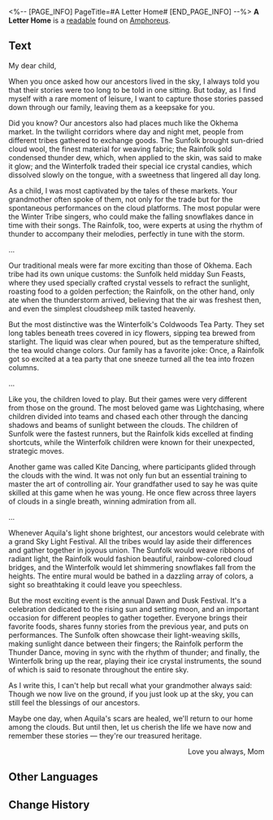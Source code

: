 <%-- [PAGE_INFO]
PageTitle=#A Letter Home#
[END_PAGE_INFO] --%>
{{Readable Infobox
|id           = 534
|partIds      = 190863
|title        = 
|image        = Item A Letter Home.png
|world        = Amphoreus
|parts        = 1
|author       = <!--to be added-->
|description  = A letter from a loving mother to her child. Based on its content, it appears to contain records of the family's past.
|part1        = A Letter Home
|source1      = {{cx|Source missing}}
|characters   = Aquila
|factions     = Okhema
}}
'''A Letter Home''' is a [[readable]] found on [[Amphoreus]].
<!--
==Location==
{{Map Embed|<map name>|<marker id>}}
-->
==Text==
My dear child,

When you once asked how our ancestors lived in the sky, I always told you that their stories were too long to be told in one sitting. But today, as I find myself with a rare moment of leisure, I want to capture those stories passed down through our family, leaving them as a keepsake for you.

Did you know? Our ancestors also had places much like the Okhema market. In the twilight corridors where day and night met, people from different tribes gathered to exchange goods. The Sunfolk brought sun-dried cloud wool, the finest material for weaving fabric; the Rainfolk sold condensed thunder dew, which, when applied to the skin, was said to make it glow; and the Winterfolk traded their special ice crystal candies, which dissolved slowly on the tongue, with a sweetness that lingered all day long.

As a child, I was most captivated by the tales of these markets. Your grandmother often spoke of them, not only for the trade but for the spontaneous performances on the cloud platforms. The most popular were the Winter Tribe singers, who could make the falling snowflakes dance in time with their songs. The Rainfolk, too, were experts at using the rhythm of thunder to accompany their melodies, perfectly in tune with the storm.

...

Our traditional meals were far more exciting than those of Okhema. Each tribe had its own unique customs: the Sunfolk held midday Sun Feasts, where they used specially crafted crystal vessels to refract the sunlight, roasting food to a golden perfection; the Rainfolk, on the other hand, only ate when the thunderstorm arrived, believing that the air was freshest then, and even the simplest cloudsheep milk tasted heavenly.

But the most distinctive was the Winterfolk's Coldwoods Tea Party. They set long tables beneath trees covered in icy flowers, sipping tea brewed from starlight. The liquid was clear when poured, but as the temperature shifted, the tea would change colors. Our family has a favorite joke: Once, a Rainfolk got so excited at a tea party that one sneeze turned all the tea into frozen columns.

...

Like you, the children loved to play. But their games were very different from those on the ground. The most beloved game was Lightchasing, where children divided into teams and chased each other through the dancing shadows and beams of sunlight between the clouds. The children of Sunfolk were the fastest runners, but the Rainfolk kids excelled at finding shortcuts, while the Winterfolk children were known for their unexpected, strategic moves.

Another game was called Kite Dancing, where participants glided through the clouds with the wind. It was not only fun but an essential training to master the art of controlling air. Your grandfather used to say he was quite skilled at this game when he was young. He once flew across three layers of clouds in a single breath, winning admiration from all.

...

Whenever Aquila's light shone brightest, our ancestors would celebrate with a grand Sky Light Festival. All the tribes would lay aside their differences and gather together in joyous union. The Sunfolk would weave ribbons of radiant light, the Rainfolk would fashion beautiful, rainbow-colored cloud bridges, and the Winterfolk would let shimmering snowflakes fall from the heights. The entire mural would be bathed in a dazzling array of colors, a sight so breathtaking it could leave you speechless.

But the most exciting event is the annual Dawn and Dusk Festival. It's a celebration dedicated to the rising sun and setting moon, and an important occasion for different peoples to gather together. Everyone brings their favorite foods, shares funny stories from the previous year, and puts on performances. The Sunfolk often showcase their light-weaving skills, making sunlight dance between their fingers; the Rainfolk perform the Thunder Dance, moving in sync with the rhythm of thunder; and finally, the Winterfolk bring up the rear, playing their ice crystal instruments, the sound of which is said to resonate throughout the entire sky.

As I write this, I can't help but recall what your grandmother always said: Though we now live on the ground, if you just look up at the sky, you can still feel the blessings of our ancestors.

Maybe one day, when Aquila's scars are healed, we'll return to our home among the clouds. But until then, let us cherish the life we have now and remember these stories &mdash; they're our treasured heritage.

<div align="right">Love you always, Mom</div>

<!--
==Trivia==
* 
-->
==Other Languages==
{{Other Languages
|en   = A Letter Home
|zhs  = 一封家书
|zht  = 一封家書
|ja   = 家族宛の手紙
|ko   = 가족의 편지
|es   = Carta para la familia
|fr   = Une lettre familiale
|ru   = Письмо домой
|th   = จดหมายถึงครอบครัว
|vi   = Một Bức Thư Nhà
|de   = Brief an die Familie
|id   = Sepucuk Surat Keluarga
|pt   = Uma Carta para Casa
}}

==Change History==
{{Change History|3.3}}